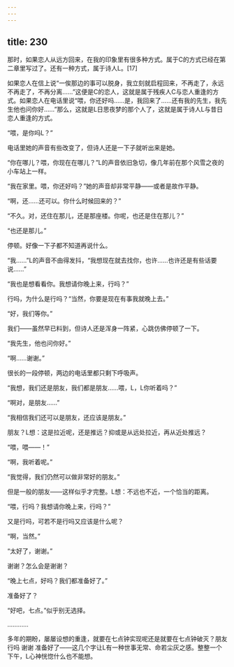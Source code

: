 ```yaml
---
---
---
```

title: 230
---



那时，如果恋人从远方回来，在我的印象里有很多种方式。属于C的方式已经在第二章里写过了。还有一种方式，属于诗人L。[17]

如果恋人在信上说“一俟那边的事可以脱身，我立刻就启程回来，不再走了，永远不再走了，不再分离……”这便是C的恋人，这就是属于残疾人C与恋人重逢的方式。如果恋人在电话里说“喂，你还好吗……是，我回来了……还有我的先生，我先生他也问你好……”那么，这就是L日思夜梦的那个人了，这就是属于诗人L与昔日恋人重逢的方式。

“喂，是你吗L？”

电话里她的声音有些改变了，但诗人还是一下子就听出来是她。

“你在哪儿？喂，你现在在哪儿？”L的声音依旧急切，像几年前在那个风雪之夜的小车站上一样。

“我在家里。喂，你还好吗？”她的声音却非常平静——或者是故作平静。

“啊，还……还可以。你什么时候回来的？”

“不久。对，还住在那儿，还是那座楼。你呢，也还是住在那儿？”

“也还是那儿。”

停顿。好像一下子都不知道再说什么。

“我……”L的声音不由得发抖，“我想现在就去找你，也许……也许还是有些话要说……”

“我也是想看看你。我想请你晚上来，行吗？”

行吗，为什么是行吗？“当然，你要是现在有事我就晚上去。”

“好，我们等你。”

我们——虽然早已料到，但诗人还是浑身一阵紧，心跳仿佛停顿了一下。

“我先生，他也问你好。”

“啊……谢谢。”

很长的一段停顿，两边的电话里都只剩下呼吸声。

“我想，我们还是朋友，我们都是朋友……喂，L，L你听着吗？”

“啊对，是朋友……”

“我相信我们还可以是朋友，还应该是朋友。”

朋友？L想：这是拉近呢，还是推远？抑或是从远处拉近，再从近处推远？

“喂，喂——！”

“啊，我听着呢。”

“我觉得，我们仍然可以做非常好的朋友。”

但是一般的朋友——这样似乎才完整。L想：不远也不近，一个恰当的距离。

“喂，行吗？我想请你晚上来，行吗？”

又是行吗，可若不是行吗又应该是什么呢？

“啊，当然。”

“太好了，谢谢。”

谢谢？怎么会是谢谢？

“晚上七点，好吗？我们都准备好了。”

准备好了？

“好吧，七点。”似乎别无选择。

…………

多年的期盼，屡屡设想的重逢，就要在七点钟实现呢还是就要在七点钟破灭？朋友行吗 谢谢 准备好了——这几个字让L有一种世事无常、命若尘灰之感。整整一个下午，L心神恍惚什么也不能想。